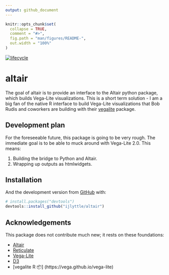 ```yaml
---
output: github_document
---
```


<!-- README.md is generated from README.Rmd. Please edit that file -->

```r
knitr::opts_chunk$set(
  collapse = TRUE,
  comment = "#>",
  fig.path = "man/figures/README-",
  out.width = "100%"
)
```

[![lifecycle](https://img.shields.io/badge/lifecycle-experimental-orange.svg)](https://www.tidyverse.org/lifecycle/#experimental)

# altair

The goal of altair is to provide an interface to the Altair python package, which builds Vega-Lite visualizations. This is a short term solution - I am a big fan of the native R interface to build Vega-Lite visualizations that Bob Rudis and coworkers are building with their [vegalite](https://vega.github.io/vega-lite) package.

## Development plan

For the foreseeable future, this package is going to be very rough. The immediate goal is to be able to muck around with Vega-Lite 2.0. This means:

1. Building the bridge to Python and Altair.
1. Wrapping up outputs as htmlwidgets.

## Installation

And the development version from [GitHub](https://github.com/) with:

``` r
# install.packages("devtools")
devtools::install_github("ijlyttle/altair")
```

## Acknowledgements

This package does not contribute much new; it rests on these foundations:

- [Altair](https://altair-viz.github.io)
- [Reticulate](https://rstudio.github.io/reticulat)
- [Vega-Lite](<https://vega.github.io/vega-lite)
- [D3](https://d3js.org)
- [vegalite R 📦]
(https://vega.github.io/vega-lite)
